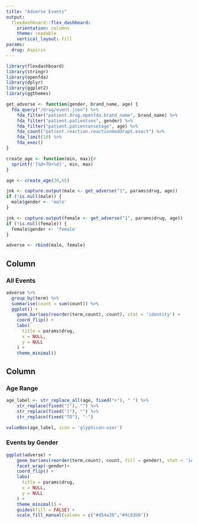 ```yaml
---
title: "Adverse Events"
output:
  flexdashboard::flex_dashboard:
    orientation: columns
    theme: readable
    vertical_layout: fill
params:
  drug: Aspirin
---
```



```r
library(flexdashboard)
library(stringr)
library(openfda)
library(dplyr)
library(ggplot2)
library(ggthemes)

get_adverse <- function(gender, brand_name, age) {
  fda_query("/drug/event.json") %>%
    fda_filter("patient.drug.openfda.brand_name", brand_name) %>% 
    fda_filter("patient.patientsex", gender) %>% 
    fda_filter("patient.patientonsetage", age) %>% 
    fda_count("patient.reaction.reactionmeddrapt.exact") %>% 
    fda_limit(10) %>% 
    fda_exec()
}

create_age <- function(min, max){#
  sprintf('[%d+TO+%d]', min, max)
}
```

```r

age <- create_age(20,65)

jnk <- capture.output(male <- get_adverse("1", params$drug, age))
if (!is.null(male)) {
  male$gender <- 'male'
}

jnk <- capture.output(female <- get_adverse("1", params$drug, age))
if (!is.null(female)) {
  female$gender <- 'female'
}

adverse <- rbind(male, female)

```

Column 
-----------------------------------------------------------------------

### All Events

```r
adverse %>% 
  group_by(term) %>% 
  summarise(count = sum(count)) %>% 
  ggplot() +
    geom_bar(aes(reorder(term,count), count), stat = 'identity') +
    coord_flip() +
    labs(
      title = params$drug,
      x = NULL,
      y = NULL
    ) +
    theme_minimal()
```



Column 
-----------------------------------------------------------------------

### Age Range

```r
age_label <- str_replace_all(age, fixed("+"), " ") %>% 
    str_replace(fixed("["), "") %>% 
    str_replace(fixed("]"), "") %>% 
    str_replace(fixed("TO"), "-")     

valueBox(age_label, icon = 'glyphicon-user')
```

### Events by Gender

```r
ggplot(adverse) +
    geom_bar(aes(reorder(term,count), count, fill = gender), stat = 'identity') +
    facet_wrap(~gender)+
    coord_flip() +
    labs(
      title = params$drug,
      x = NULL,
      y = NULL
    ) +
    theme_minimal() + 
    guides(fill = FALSE) + 
    scale_fill_manual(values = c("#d54a30","#4c83b6"))
```
